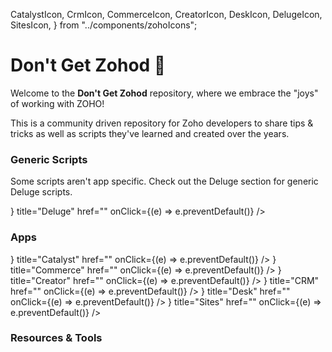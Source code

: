   CatalystIcon,
  CrmIcon,
  CommerceIcon,
  CreatorIcon,
  DeskIcon,
  DelugeIcon,
  SitesIcon,
} from "../components/zohoIcons";

# Don't Get Zohod 🚫

Welcome to the **Don't Get Zohod** repository, where we embrace the "joys" of working with ZOHO!

This is a community driven repository for Zoho developers to share tips & tricks as well as scripts they've learned and created over the years.

### Generic Scripts

Some scripts aren't app specific. Check out the Deluge section for generic Deluge scripts.

<Cards>
  <Card
    icon={<DelugeIcon />}
    title="Deluge"
    href=""
    onClick={(e) => e.preventDefault()}
  />
</Cards>

### Apps

<Cards>
  <Card
    icon={<CatalystIcon />}
    title="Catalyst"
    href=""
    onClick={(e) => e.preventDefault()}
  />
  <Card
    icon={<CommerceIcon />}
    title="Commerce"
    href=""
    onClick={(e) => e.preventDefault()}
  />
  <Card
    icon={<CreatorIcon />}
    title="Creator"
    href=""
    onClick={(e) => e.preventDefault()}
  />
  <Card icon={<CrmIcon />} title="CRM" href="" onClick={(e) => e.preventDefault()} />
  <Card
    icon={<DeskIcon />}
    title="Desk"
    href=""
    onClick={(e) => e.preventDefault()}
  />
  <Card
    icon={<SitesIcon />}
    title="Sites"
    href=""
    onClick={(e) => e.preventDefault()}
  />
</Cards>

### Resources & Tools
